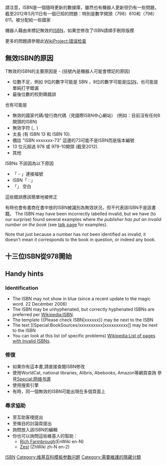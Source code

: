 {{polluted category}}
{{Tracking category|hidden=yes}}
{{Empty category}}



;請注意，ISBN是一個隨時更新的數據庫，雖然也有機器人更新但仍有一些問題，截至2012年5月11日有一個已知的問題：特別是數字開頭（798）610和（798）611。被分配給一些國家

;機器人藉由{{tl|Please check ISBN}}來標記無效的[[国际标准书号|ISBN]]，如果您修改了ISBN請順手刪除{{tl|Please check ISBN}}版模

更多的問題請參閱此[[WikiProject:错误检查|WikiProject:错误检查]]

==無效ISBN的原因==
T無效的ISBN的主要原因是 - (括號內是機器人可能會標記的原因)
* 位數不足，例如 9位的數字可能是 SBN ，8位的數字可能是[[國際標準期刊號|ISSN]]，也可能是單純打字錯漏
* 最後位數的校對碼錯誤

也有可能是
* 無效的國家代碼/發行商代碼（見國際ISBN中心網站） (例如：目前沒有任何6開頭的ISBN)
* 無效字符 (,. )
* 太長 (有 ISBN 13 和 ISBN 10).
* 備註  "ISBN  xxxxxxx-73" 這邊的73可能不是ISBN而是版本編號
* 13 位元超過 978 或 979-10開頭 (截至2012).
* 其他

ISBNs 不該因為以下原因
*  「 - 」連接福號
* ISBN「 : 」
*  「」 空白

這些錯誤應該簡單地被修正

有時也會有書商在書中放的ISBN被識別為無效狀況，但不代表該ISBN不是該書籍。
{{TransH}}
The ISBN may have been incorrectly labelled invalid, but we have (to our surprise) found several examples where ''the publisher has put an invalid number on the book'' (see [[Category_talk:Articles_with_invalid_ISBNs|talk page]] for examples).

Note that just because a number has ''not'' been identified as invalid, it doesn't mean it corresponds to the book in question, or indeed any book.
{{TransF}}
==十三位ISBN從978開始==
{{main|ISBN#13位國際標準書號（ISBN-13）的構成}}


{{TransH}}
==Handy hints==

===Identification===
* The ISBN may not show in blue (since a recent update to the magic word. 22 December 2006)
* The ISBN may be unhyphenated, but correctly hyphenated ISBNs are preferred per [[Wikipedia:ISBN|Wikipedia:ISBN]].
* The template <nowiki>{{Please check ISBN|xxxxxx}}</nowiki> may be next to the ISBN
* The text <nowiki>[[Special:BookSources/xxxxxxxxxx|xxxxxxxxxx]]</nowiki> may be next to the ISBN
* You can look at this list (of specific problems) [[Wikipedia:List_of_pages_with_Invalid_ISBNs|Wikipedia:List of pages with Invalid ISBNs]].
{{TransF}}
===修復===
* 如果你有這本書,請直接查閱ISBN修改
* 使用WorldCat, national libraries, Alibris, Abebooks, Amazon等網頁查詢 參見[[Special:网络书源|Special:网络书源]]
* 使用搜索引擎
* 有時，同一個無效的ISBN可能出現在多個頁面上

===尋求協助===
* 至互助客棧提出
* 至條目的討論頁提出
* 詢問放入該ISBN的編輯
* 你也可以詢問這些維基人的幫助：
** [[User_talk:Rich_Farmbrough|Rich Farmbrough]](EnWiki en-N)
** [[User_talk:蘭斯特|Zest]] (ZhWiki zh-N en-2)

[[Category:缺少訊息的條目|ISBN]]
[[Category:维基百科模板参数问题|Category:维基百科模板参数问题]]
[[Category:需要維護的隱藏分類|Category:需要維護的隱藏分類]]
